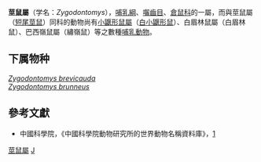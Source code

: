 {{Automatic taxobox
| taxon = Zygodontomys
| image = 
| image_caption = 
| authority = J. A. Allen, 1897
}}

'''莖鼠屬'''（学名：''Zygodontomys''），[[哺乳綱|哺乳綱]]、[[囓齒目|囓齒目]]、[[倉鼠科|倉鼠科]]的一屬，而與莖鼠屬（[[短尾莖鼠|短尾莖鼠]]）同科的動物尚有[[小鼴形鼠屬|小鼴形鼠屬]]（[[白小鼴形鼠|白小鼴形鼠]]）、白眉林鼠屬（白眉林鼠）、巴西嶺鼠屬（繡嶺鼠）等之數種[[哺乳動物|哺乳動物]]。

==下属物种==
''[[Zygodontomys_brevicauda|Zygodontomys brevicauda]]''<br>
''[[Zygodontomys_brunneus|Zygodontomys brunneus]]''

==參考文獻==
*中國科學院，《中國科學院動物研究所的世界動物名稱資料庫》，[https://web.archive.org/web/20050718232917/http://vzd.brim.ac.cn/division/fauna/index.asp]
{{Taxonbar|from=Q227934}}

[[Category:莖鼠屬|]]
[[Category:仓鼠科|J]]